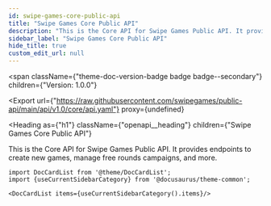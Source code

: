 ```yaml
---
id: swipe-games-core-public-api
title: "Swipe Games Core Public API"
description: "This is the Core API for Swipe Games Public API. It provides endpoints to create new games, manage free rounds campaigns, and more."
sidebar_label: "Swipe Games Core Public API"
hide_title: true
custom_edit_url: null
---
```



<span
  className={"theme-doc-version-badge badge badge--secondary"}
  children={"Version: 1.0.0"}
>
</span>

<Export
  url={"https://raw.githubusercontent.com/swipegames/public-api/main/api/v1.0/core/api.yaml"}
  proxy={undefined}
>
  
</Export>

<Heading
  as={"h1"}
  className={"openapi__heading"}
  children={"Swipe Games Core Public API"}
>
</Heading>



This is the Core API for Swipe Games Public API. It provides endpoints to create new games, manage free rounds campaigns, and more.




```mdx-code-block
import DocCardList from '@theme/DocCardList';
import {useCurrentSidebarCategory} from '@docusaurus/theme-common';

<DocCardList items={useCurrentSidebarCategory().items}/>
```
      